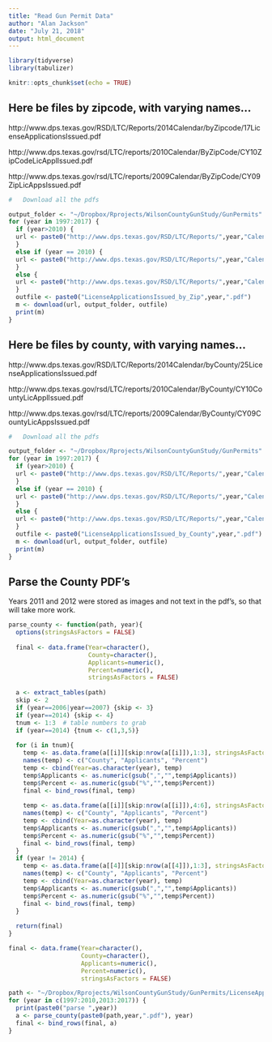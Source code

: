 ```yaml
---
title: "Read Gun Permit Data"
author: "Alan Jackson"
date: "July 21, 2018"
output: html_document
---
```


```r
library(tidyverse)
library(tabulizer)

knitr::opts_chunk$set(echo = TRUE)
```

## Here be files by zipcode, with varying names...

http://www.dps.texas.gov/RSD/LTC/Reports/2014Calendar/byZipcode/17LicenseApplicationsIssued.pdf

http://www.dps.texas.gov/rsd/LTC/reports/2010Calendar/ByZipCode/CY10ZipCodeLicApplIssued.pdf

http://www.dps.texas.gov/rsd/LTC/reports/2009Calendar/ByZipCode/CY09ZipLicAppsIssued.pdf

```r
#   Download all the pdfs

output_folder <- "~/Dropbox/Rprojects/WilsonCountyGunStudy/GunPermits"
for (year in 1997:2017) {
  if (year>2010) {
  url <- paste0("http://www.dps.texas.gov/RSD/LTC/Reports/",year,"Calendar/byZipcode/17LicenseApplicationsIssued.pdf")
  }
  else if (year == 2010) {
  url <- paste0("http://www.dps.texas.gov/RSD/LTC/Reports/",year,"Calendar/byZipcode/CY",substr(year,3,4),"ZipCodeLicApplIssued.pdf")
  }
  else {
  url <- paste0("http://www.dps.texas.gov/RSD/LTC/Reports/",year,"Calendar/byZipcode/CY",substr(year,3,4),"ZipLicAppsIssued.pdf")
  }
  outfile <- paste0("LicenseApplicationsIssued_by_Zip",year,".pdf")
  m <- download(url, output_folder, outfile) 
  print(m)
}

```

## Here be files by county, with varying names...

http://www.dps.texas.gov/RSD/LTC/Reports/2014Calendar/byCounty/25LicenseApplicationsIssued.pdf

http://www.dps.texas.gov/rsd/LTC/reports/2010Calendar/ByCounty/CY10CountyLicApplIssued.pdf

http://www.dps.texas.gov/rsd/LTC/reports/2009Calendar/ByCounty/CY09CountyLicAppsIssued.pdf

```r
#   Download all the pdfs

output_folder <- "~/Dropbox/Rprojects/WilsonCountyGunStudy/GunPermits"
for (year in 1997:2017) {
  if (year>2010) {
  url <- paste0("http://www.dps.texas.gov/RSD/LTC/Reports/",year,"Calendar/byCounty/25LicenseApplicationsIssued.pdf")
  }
  else if (year == 2010) {
  url <- paste0("http://www.dps.texas.gov/RSD/LTC/Reports/",year,"Calendar/byCounty/CY",substr(year,3,4),"CountyLicApplIssued.pdf")
  }
  else {
  url <- paste0("http://www.dps.texas.gov/RSD/LTC/Reports/",year,"Calendar/byCounty/CY",substr(year,3,4),"CountyLicAppsIssued.pdf")
  }
  outfile <- paste0("LicenseApplicationsIssued_by_County",year,".pdf")
  m <- download(url, output_folder, outfile) 
  print(m)
}

```

##  Parse the County PDF's

Years 2011 and 2012 were stored as images and not text in the pdf's, so that will take more work.

```r

parse_county <- function(path, year){
  options(stringsAsFactors = FALSE)
  
  final <- data.frame(Year=character(),
                      County=character(),
                      Applicants=numeric(),
                      Percent=numeric(),
                      stringsAsFactors = FALSE)
  
  a <- extract_tables(path)
  skip <- 2
  if (year==2006|year==2007) {skip <- 3}
  if (year==2014) {skip <- 4}
  tnum <- 1:3  # table numbers to grab
  if (year==2014) {tnum <- c(1,3,5)}
  
  for (i in tnum){
    temp <- as.data.frame(a[[i]][skip:nrow(a[[i]]),1:3], stringsAsFactors = FALSE)
    names(temp) <- c("County", "Applicants", "Percent")
    temp <- cbind(Year=as.character(year), temp)
    temp$Applicants <- as.numeric(gsub(",","",temp$Applicants))
    temp$Percent <- as.numeric(gsub("%","",temp$Percent))
    final <- bind_rows(final, temp)
    
    temp <- as.data.frame(a[[i]][skip:nrow(a[[i]]),4:6], stringsAsFactors = FALSE)
    names(temp) <- c("County", "Applicants", "Percent")
    temp <- cbind(Year=as.character(year), temp)
    temp$Applicants <- as.numeric(gsub(",","",temp$Applicants))
    temp$Percent <- as.numeric(gsub("%","",temp$Percent))
    final <- bind_rows(final, temp)
  }
  if (year != 2014) {
    temp <- as.data.frame(a[[4]][skip:nrow(a[[4]]),1:3], stringsAsFactors = FALSE)
    names(temp) <- c("County", "Applicants", "Percent")
    temp <- cbind(Year=as.character(year), temp)
    temp$Applicants <- as.numeric(gsub(",","",temp$Applicants))
    temp$Percent <- as.numeric(gsub("%","",temp$Percent))
    final <- bind_rows(final, temp)
  }
  
  return(final)
}

final <- data.frame(Year=character(),
                    County=character(),
                    Applicants=numeric(),
                    Percent=numeric(),
                    stringsAsFactors = FALSE)

path <- "~/Dropbox/Rprojects/WilsonCountyGunStudy/GunPermits/LicenseApplicationsIssued_by_County"
for (year in c(1997:2010,2013:2017)) {
  print(paste0("parse ",year))
  a <- parse_county(paste0(path,year,".pdf"), year)
  final <- bind_rows(final, a)
}


```



